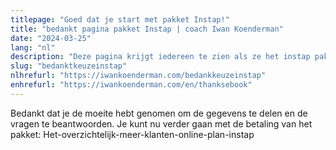 ```yaml
---
titlepage: "Goed dat je start met pakket Instap!"
title: "bedankt pagina pakket Instap | coach Iwan Koenderman"
date: "2024-03-25"
lang: "nl"
description: "Deze pagina krijgt iedereen te zien als ze het instap pakket aanschaffen"
slug: "bedanktkeuzeinstap"
nlhrefurl: "https://iwankoenderman.com/bedankkeuzeinstap"
enhrefurl: "https://iwankoenderman.com/en/thanksebook"
--- 
```



Bedankt dat je de moeite hebt genomen om de gegevens te delen en de vragen te beantwoorden.
Je kunt nu verder gaan met de betaling van het pakket: Het-overzichtelijk-meer-klanten-online-plan-instap





 <Checkoutprod1/>
                         



    
